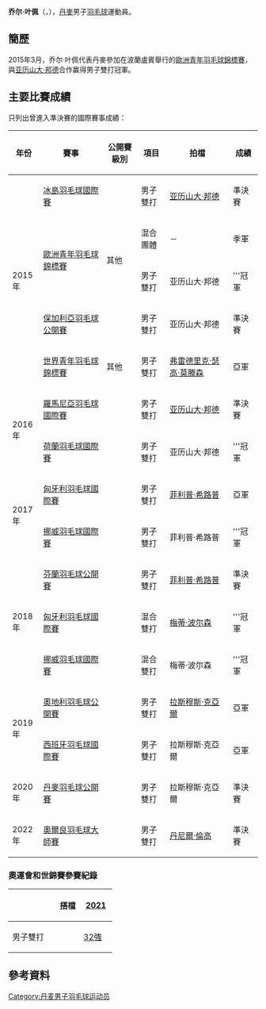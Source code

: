 {{noteTA|G1=Badminton}}
{{Infobox 羽球選手
| playername              = 乔尔·叶佩<br/>{{lang|da|Joel Eipe}}
| image                   = 
| size                    = 
| caption                 = 
| birth_name              = 
| date_of_birth           = {{birth_date_and_age|1997|3|12}}
| place_of_birth          = {{DEN}}[[腓特烈斯貝|腓特烈斯貝]]
| height                  = 
| weight                  = 
| event                   = 男子單打、男子雙打、混合雙打
| country                 = {{DEN}}
| years_started           = 2009年
| handedness              = 右手
| coach                   = 
| highest_ranking         = 第98位（男雙-[[亚历山大·邦德|邦德]]）
| date_of_highest_ranking = 2015年9月3日<ref name="ranking">{{en}}[http://bwfcontent.tournamentsoftware.com/ranking/player.aspx?id=11906&player=871989 BWF World Ranking - Ranking of Joel EIPE (67894)]</ref>
| current_ranking         = 第163位（男雙-[[亚历山大·邦德|邦德]]）
| date_of_current_ranking = 2016年9月22日<ref>{{en}}[http://bwfcontent.tournamentsoftware.com/ranking/category.aspx?id=11906&category=474 BWF World Ranking - BWF世界排名榜 (9/22/2016) - Men's doubles] {{Wayback|url=http://bwfcontent.tournamentsoftware.com/ranking/category.aspx?id=11906&category=474 |date=20200325055758 }}</ref>
| played                  = 10勝–7負（男單）<br/>52勝–23負（男雙）<br/>5勝–3負（混雙）
| titles                  = 
| bwf_profile             = 5886834F-FBAD-4EFF-B070-D89C85FE070C
| bwf_id                  = 67894
| updated                 = 2016年9月28日
}}
{{MedalTableTop}}
{{MedalSport | 男子[[羽毛球|羽毛球]]}}
{{MedalCountry | {{DEN}}}}
{{MedalCompetition | [[世界青年羽毛球錦標賽|世界青年羽毛球錦標賽]]}}
{{MedalSilver| [[2015年世界青年羽毛球錦標賽|2015年 利馬]] | 男子雙打 }}
{{MedalCompetition | [[歐洲青年羽毛球錦標賽|歐洲青年羽毛球錦標賽]]}}
{{MedalBronze| [[2015年歐洲青年羽毛球錦標賽|2015年 盧賓]] | 混合團體 }}
{{MedalGold  | [[2015年歐洲青年羽毛球錦標賽|2015年 盧賓]] | 男子雙打 }}
{{MedalBottom}}
'''乔尔·叶佩'''（{{lang-da|'''Joel Eipe'''}}，{{bd|1997年|3月12日||}}），[[丹麥|丹麥]]男子[[羽毛球|羽毛球]]運動員。

==簡歷==
2015年3月，乔尔·叶佩代表丹麥參加在波蘭盧賓舉行的[[2015年歐洲青年羽毛球錦標賽|歐洲青年羽毛球錦標賽]]，與[[亚历山大·邦德|亚历山大·邦德]]合作赢得男子雙打冠軍。

==主要比賽成績==
只列出曾進入準決賽的國際賽事成績：
{| class=wikitable style="text-align:center; font-size:small;" 
!width="50"|年份
!width="180"|賽事
!width="80"|公開賽級別
!width="60"|項目
!width="180"|拍檔
!width="50"|成績
|-
!rowspan="5"|2015年
|[[2015年冰島羽毛球國際賽|冰島羽毛球國際賽]]
|{{BWFIS}}
|男子雙打
|[[亚历山大·邦德|亚历山大·邦德]]
|bgcolor="#b8860b"|準決賽
|-
|rowspan="2"|[[2015年歐洲青年羽毛球錦標賽|歐洲青年羽毛球錦標賽]]
|rowspan="2"|其他
|混合團體
|－
|bgcolor="#b8860b"|季軍
|-
|男子雙打
|亚历山大·邦德
|bgcolor="gold"|'''冠軍
|-
|[[2015年保加利亞羽毛球公開賽|保加利亞羽毛球公開賽]]
|{{BWFIS}}
|男子雙打
|亚历山大·邦德
|bgcolor="#b8860b"|準決賽
|-
|[[2015年世界青年羽毛球錦標賽|世界青年羽毛球錦標賽]]
|其他
|男子雙打
|[[弗雷德里克·瑟高·莫滕森|弗雷德里克·瑟高·莫滕森]]
|bgcolor="silver"|亞軍
|-
!rowspan="2"|2016年
|[[2016年羅馬尼亞羽毛球國際賽|羅馬尼亞羽毛球國際賽]]
|{{BWFIS}}
|男子雙打
|[[亚历山大·邦德|亚历山大·邦德]]
|bgcolor="#b8860b"|準決賽
|-
|[[2016年荷蘭羽毛球國際賽|荷蘭羽毛球國際賽]]
|{{BWFIS}}
|男子雙打
|亚历山大·邦德
|bgcolor="gold"|'''冠軍
|-
!rowspan="2"|2017年
|[[2017年匈牙利羽毛球國際賽|匈牙利羽毛球國際賽]]
|{{BWFIC}}
|男子雙打
|[[菲利普·希路普|菲利普·希路普]]
|bgcolor="silver"|亞軍
|-
|[[2017年挪威羽毛球國際賽|挪威羽毛球國際賽]]
|{{BWFIS}}
|男子雙打
|菲利普·希路普
|bgcolor="gold"|'''冠軍
|-
!rowspan="3"|2018年
|[[2018年芬蘭羽毛球公開賽|芬蘭羽毛球公開賽]]
|{{BWFIC}}
|男子雙打
|[[菲利普·希路普|菲利普·希路普]]
|bgcolor="#b8860b"|準決賽
|-
|[[2018年匈牙利羽毛球國際賽|匈牙利羽毛球國際賽]]
|{{BWFIC}}
|混合雙打
|[[梅蒂·波尔森|梅蒂·波尔森]]
|bgcolor="gold"|'''冠軍
|-
|[[2018年挪威羽毛球國際賽|挪威羽毛球國際賽]]
|{{BWFIS}}
|混合雙打
|梅蒂·波尔森
|bgcolor="gold"|'''冠軍
|-
!rowspan="2"|2019年
|[[2019年奧地利羽毛球公開賽|奧地利羽毛球公開賽]]
|{{BWFIC}}
|男子雙打
|[[拉斯穆斯·克亞爾|拉斯穆斯·克亞爾]]
|bgcolor="silver"|亞軍
|-
|[[2019年西班牙羽毛球國際賽|西班牙羽毛球國際賽]]
|{{BWFIC}}
|男子雙打
|拉斯穆斯·克亞爾
|bgcolor="silver"|亞軍
|-
!rowspan="1"|2020年
|[[2020年丹麥羽毛球公開賽|丹麥羽毛球公開賽]]
|{{BWF750}}
|男子雙打
|拉斯穆斯·克亞爾
|bgcolor="#b8860b"|準決賽
|-
!rowspan="1"|2022年
|[[2022年奧爾良羽毛球大師賽|奧爾良羽毛球大師賽]]
|{{BWF100}}
|男子雙打
|[[丹尼爾·倫高|丹尼爾·倫高]]
|bgcolor="#b8860b"|準決賽
|}
{{BWF賽事級別索引}}

===奧運會和世錦賽參賽紀錄===
{| class=wikitable style="text-align:center; font-size:small;" 
!
!搭檔
!width="50"|[[2021年世界羽毛球錦標賽|2021]]
|-
!width="80"|男子雙打
|align="left"|{{nowrap|[[拉斯穆斯·克亚尔|拉斯穆斯·克亚尔]]}}
|[[2021年世界羽毛球錦標賽男子雙打項目|32強]]
|}

==參考資料==
{{Reflist}}

{{DEFAULTSORT:Eipe, Joel}}
[[Category:丹麦男子羽毛球运动员|Category:丹麦男子羽毛球运动员]]